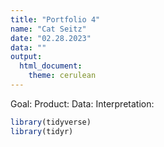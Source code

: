 ```yaml
---
title: "Portfolio 4"
name: "Cat Seitz"
date: "02.28.2023"
data: ""
output: 
  html_document: 
    theme: cerulean
---
```



Goal: 
Product: 
Data: 
Interpretation: 


```r
library(tidyverse) 
library(tidyr)

```

























































